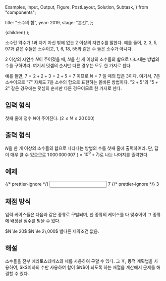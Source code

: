   Examples,
  Input,
  Output,
  Figure,
  PostLayout,
  Solution,
  Subtask,
} from "components";

  title: "소수의 합",
  year: 2019,
  stage: "본선",
};

  <PostLayout meta={meta}>{children}</PostLayout>
);

소수란 약수가 $1$과 자기 자신 밖에 없는 $2$ 이상의 자연수를 말한다. 예를 들어, $2$, $3$, $5$, $97$과 같은 수들은 소수이고, $1$, $6$, $18$, $55$와 같은 수 들은 소수가 아니다.

$2$ 이상의 자연수 $N$이 주어졌을 때, $N$을 한 개 이상의 소수들의 합으로 나타내는 방법의 수를 구하여라. 여기서 덧셈의 순서만 다른 경우는 모두 한 가지로 센다.

예를 들면, $7 = 2 + 2 + 3 = 2 + 5 = 7$ 이므로 $N = 7$ 일 때의 답은 $3$이다. 여기서, $7$은 소수이므로 "$7$" 자체도 $7$을 소수의 합으로 표현하는 올바른 방법이다. "$2 + 5$"와 "$5 + 2$" 같은 경우에는 덧셈의 순서만 다른 경우이므로 한 가지로 센다.

## 입력 형식

첫째 줄에 정수 $N$이 주어진다. ($2 \le N \le 20\,000$)

## 출력 형식

$N$을 한 개 이상의 소수들의 합으로 나타나는 방법의 수를 첫째 줄에 출력하여라. 단, 답이 매우 클 수 있으므로 $1\,000\,000\,007$ ($=10^9+7$)로 나눈 나머지를 출력한다.

## 예제

<Examples>
  {/* prettier-ignore */}
  <Input>
    7
  </Input>
  {/* prettier-ignore */}
  <Output>
    3
  </Output>
</Examples>

## 채점 방식

입력 케이스들은 다음과 같은 종류로 구별되며, 한 종류의 케이스를 다 맞추어야 그 종류에 배정된 점수를 받을 수 있다.

<Subtask index={1} score={13}>
  $N \le 20$
</Subtask>
<Subtask index={2} score={31}>
  $N \le 2\,000$
</Subtask>
<Subtask index={3} score={56}>
  별다른 제약조건 없음.
</Subtask>

## 해설

<Solution>
  소수들을 전부 에라토스테네스의 체를 사용하여 구할 수 있다. 그 후, 동적
  계획법을 사용하여, $k$이하의 수만 사용하여 합이 $N$이 되도록 하는 배열을
  계산해서 문제를 해결할 수 있다.
</Solution>
